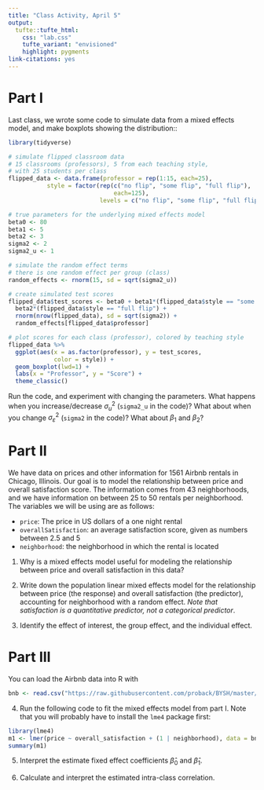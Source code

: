 ```yaml
---
title: "Class Activity, April 5"
output: 
  tufte::tufte_html:
    css: "lab.css"
    tufte_variant: "envisioned"
    highlight: pygments
link-citations: yes
---
```


# Part I

Last class, we wrote some code to simulate data from a mixed effects model, and make boxplots showing the distribution::

```r
library(tidyverse)

# simulate flipped classroom data
# 15 classrooms (professors), 5 from each teaching style,
# with 25 students per class
flipped_data <- data.frame(professor = rep(1:15, each=25),
           style = factor(rep(c("no flip", "some flip", "full flip"),
                              each=125),
                          levels = c("no flip", "some flip", "full flip")))

# true parameters for the underlying mixed effects model                          
beta0 <- 80
beta1 <- 5
beta2 <- 3
sigma2 <- 2
sigma2_u <- 1

# simulate the random effect terms
# there is one random effect per group (class)
random_effects <- rnorm(15, sd = sqrt(sigma2_u))

# create simulated test scores
flipped_data$test_scores <- beta0 + beta1*(flipped_data$style == "some flip") +
  beta2*(flipped_data$style == "full flip") + 
  rnorm(nrow(flipped_data), sd = sqrt(sigma2)) +
  random_effects[flipped_data$professor]

# plot scores for each class (professor), colored by teaching style
flipped_data %>%
  ggplot(aes(x = as.factor(professor), y = test_scores,
             color = style)) +
  geom_boxplot(lwd=1) +
  labs(x = "Professor", y = "Score") +
  theme_classic()
```

Run the code, and experiment with changing the parameters. What happens when you increase/decrease $\sigma_u^2$ (`sigma2_u` in the code)? What about when you change $\sigma_\varepsilon^2$ (`sigma2` in the code)? What about $\beta_1$ and $\beta_2$?

# Part II

We have data on prices and other information for 1561 Airbnb rentals in Chicago, Illinois. Our goal is to model the relationship between price and overall satisfaction score. The information comes from 43 neighborhoods, and we have information on between 25 to 50 rentals per neighborhood. The variables we will be using are as follows:

* `price`: The price in US dollars of a one night rental
* `overallSatisfaction`: an average satisfaction score, given as numbers between 2.5 and 5
* `neighborhood`: the neighborhood in which the rental is located

1. Why is a mixed effects model useful for modeling the relationship between price and overall satisfaction in this data?

2. Write down the population linear mixed effects model for the relationship between price (the response) and overall satisfaction (the predictor), accounting for neighborhood with a random effect. *Note that satisfaction is a quantitative predictor, not a categorical predictor*.

3. Identify the effect of interest, the group effect, and the individual effect.

# Part III

You can load the Airbnb data into R with 

```r
bnb <- read.csv("https://raw.githubusercontent.com/proback/BYSH/master/data/airbnb.csv")
```

4. Run the following code to fit the mixed effects model from part I. Note that you will probably have to install the `lme4` package first:

```r
library(lme4)
m1 <- lmer(price ~ overall_satisfaction + (1 | neighborhood), data = bnb)
summary(m1)
```

5. Interpret the estimate fixed effect coefficients $\widehat{\beta}_0$ and $\widehat{\beta}_1$.

6. Calculate and interpret the estimated intra-class correlation.